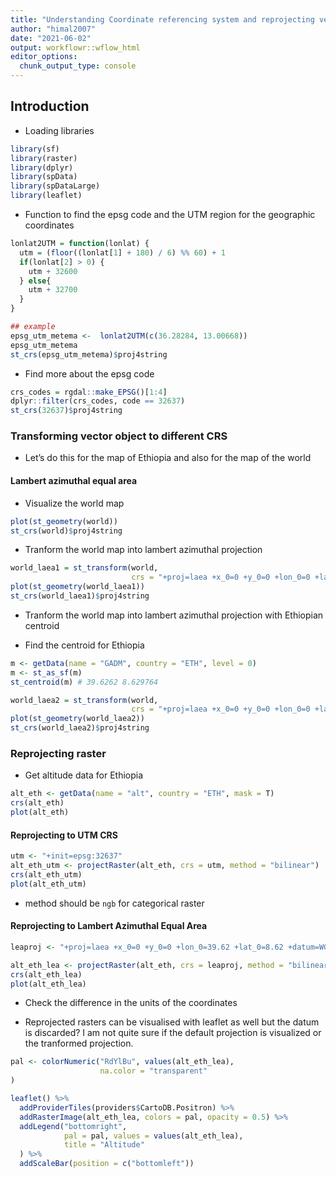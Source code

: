 ```yaml
---
title: "Understanding Coordinate referencing system and reprojecting vector and raster data"
author: "himal2007"
date: "2021-06-02"
output: workflowr::wflow_html
editor_options:
  chunk_output_type: console
---
```



## Introduction

+ Loading libraries
```r
library(sf)
library(raster)
library(dplyr)
library(spData)
library(spDataLarge)
library(leaflet)
```

+ Function to find the epsg code and the UTM region for the geographic coordinates
```r
lonlat2UTM = function(lonlat) {
  utm = (floor((lonlat[1] + 180) / 6) %% 60) + 1
  if(lonlat[2] > 0) {
    utm + 32600
  } else{
    utm + 32700
  }
}

## example
epsg_utm_metema <-  lonlat2UTM(c(36.28284, 13.00668))
epsg_utm_metema
st_crs(epsg_utm_metema)$proj4string
```

+ Find more about the epsg code
```r
crs_codes = rgdal::make_EPSG()[1:4]
dplyr::filter(crs_codes, code == 32637)
st_crs(32637)$proj4string
```

### Transforming vector object to different CRS
+ Let's do this for the map of Ethiopia and also for the map of the world

#### Lambert azimuthal equal area

+ Visualize the world map
```r
plot(st_geometry(world))
st_crs(world)$proj4string
```

+ Tranform the world map into lambert azimuthal projection
```r
world_laea1 = st_transform(world, 
                           crs = "+proj=laea +x_0=0 +y_0=0 +lon_0=0 +lat_0=0")
plot(st_geometry(world_laea1))
st_crs(world_laea1)$proj4string
```

+ Tranform the world map into lambert azimuthal projection with Ethiopian centroid

+ Find the centroid for Ethiopia
```r
m <- getData(name = "GADM", country = "ETH", level = 0)
m <- st_as_sf(m)
st_centroid(m) # 39.6262 8.629764
```

```r
world_laea2 = st_transform(world, 
                           crs = "+proj=laea +x_0=0 +y_0=0 +lon_0=0 +lat_0=0")
plot(st_geometry(world_laea2))
st_crs(world_laea2)$proj4string
```

### Reprojecting raster
+ Get altitude data for Ethiopia

```r
alt_eth <- getData(name = "alt", country = "ETH", mask = T)
crs(alt_eth)
plot(alt_eth)
```

#### Reprojecting to UTM CRS
```r
utm <- "+init=epsg:32637"
alt_eth_utm <- projectRaster(alt_eth, crs = utm, method = "bilinear")
crs(alt_eth_utm)
plot(alt_eth_utm)
```
+ method should be `ngb` for categorical raster

#### Reprojecting to Lambert Azimuthal Equal Area
```r
leaproj <- "+proj=laea +x_0=0 +y_0=0 +lon_0=39.62 +lat_0=8.62 +datum=WGS84 +units=km +no_defs" # you can set the unit to km

alt_eth_lea <- projectRaster(alt_eth, crs = leaproj, method = "bilinear")
crs(alt_eth_lea)
plot(alt_eth_lea)
```

+ Check the difference in the units of the coordinates


+ Reprojected rasters can be visualised with leaflet as well but the datum is discarded? I am not quite sure if the default projection is visualized or the tranformed projection.
```r
pal <- colorNumeric("RdYlBu", values(alt_eth_lea),
                    na.color = "transparent"
)

leaflet() %>%
  addProviderTiles(providers$CartoDB.Positron) %>%
  addRasterImage(alt_eth_lea, colors = pal, opacity = 0.5) %>%
  addLegend("bottomright",
            pal = pal, values = values(alt_eth_lea),
            title = "Altitude"
  ) %>%
  addScaleBar(position = c("bottomleft"))
```

